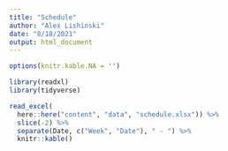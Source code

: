 ```yaml
---
title: "Schedule"
author: "Alex Lishinski"
date: "8/18/2021"
output: html_document
---
```


```r
options(knitr.kable.NA = '')

library(readxl)
library(tidyverse)

read_excel(
  here::here("content", "data", "schedule.xlsx")) %>% 
  slice(-2) %>% 
  separate(Date, c("Week", "Date"), " - ") %>% 
  knitr::kable()
```
